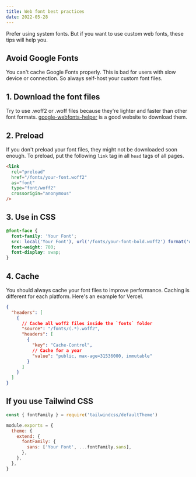 ```yaml
---
title: Web font best practices
date: 2022-05-28
---
```


Prefer using system fonts. But if you want to use custom web fonts, these tips will help you.

## Avoid Google Fonts

You can't cache Google Fonts properly. This is bad for users with slow device or connection. So always self-host your custom font files.

## 1. Download the font files

Try to use .woff2 or .woff files because they're lighter and faster than other font formats. [google-webfonts-helper](https://google-webfonts-helper.herokuapp.com/fonts) is a good website to download them.

## 2. Preload

If you don't preload your font files, they might not be downloaded soon enough. To preload, put the following `link` tag in all `head` tags of all pages.

```html
<link
  rel="preload"
  href="/fonts/your-font.woff2"
  as="font"
  type="font/woff2"
  crossorigin="anonymous"
/>
```

## 3. Use in CSS

```css
@font-face {
  font-family: 'Your Font';
  src: local('Your Font'), url('/fonts/your-font-bold.woff2') format('woff2');
  font-weight: 700;
  font-display: swap;
}
```

## 4. Cache

You should always cache your font files to improve performance. Caching is different for each platform. Here's an example for Vercel.

```json:vercel.json
{
  "headers": [
    {
      // Cache all woff2 files inside the `fonts` folder
      "source": "/fonts/(.*).woff2",
      "headers": [
        {
          "key": "Cache-Control",
          // Cache for a year
          "value": "public, max-age=31536000, immutable"
        }
      ]
    }
  ]
}
```

## If you use Tailwind CSS

```js:tailwind.config.js
const { fontFamily } = require('tailwindcss/defaultTheme')

module.exports = {
  theme: {
    extend: {
      fontFamily: {
        sans: ['Your Font', ...fontFamily.sans],
      },
    },
  },
}
```
